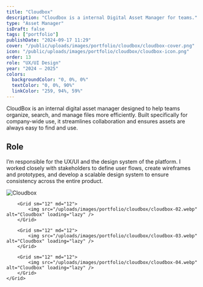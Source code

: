 ```yaml
---
title: "Cloudbox"
description: "Cloudbox is a internal Digital Asset Manager for teams."
type: "Asset Manager"
isDraft: false
tags: ["portfolio"]
publishDate: "2024-09-17 11:29"
cover: "/public/uploads/images/portfolio/cloudbox/cloudbox-cover.png"
icon: "/public/uploads/images/portfolio/cloudbox/cloudbox-icon.png"
order: 13
role: "UX/UI Design"
year: "2024 — 2025"
colors:
  backgroundColor: "0, 0%, 0%"
  textColor: "0, 0%, 90%"
  linkColor: "259, 94%, 59%"
---
```


<div class="wrap-sm">

CloudBox is an internal digital asset manager designed to help teams organize, search, and manage files more efficiently. Built specifically for company-wide use, it streamlines collaboration and ensures assets are always easy to find and use.


## Role 

I’m responsible for the UX/UI and the design system of the platform. I worked closely with stakeholders to define user flows, create wireframes and prototypes, and develop a scalable design system to ensure consistency across the entire product.


</div>

<div class="wrap-wider">
    <Grid isContainer>
        <Grid sm="12" md="12">
            <img src="/uploads/images/portfolio/cloudbox/cloudbox-01.webp" alt="Cloudbox" loading="lazy" />
        </Grid>

        <Grid sm="12" md="12">
            <img src="/uploads/images/portfolio/cloudbox/cloudbox-02.webp" alt="Cloudbox" loading="lazy" />
        </Grid>

        <Grid sm="12" md="12">
            <img src="/uploads/images/portfolio/cloudbox/cloudbox-03.webp" alt="Cloudbox" loading="lazy" />
        </Grid>

        <Grid sm="12" md="12">
            <img src="/uploads/images/portfolio/cloudbox/cloudbox-04.webp" alt="Cloudbox" loading="lazy" />
        </Grid>
    </Grid>
</div>
